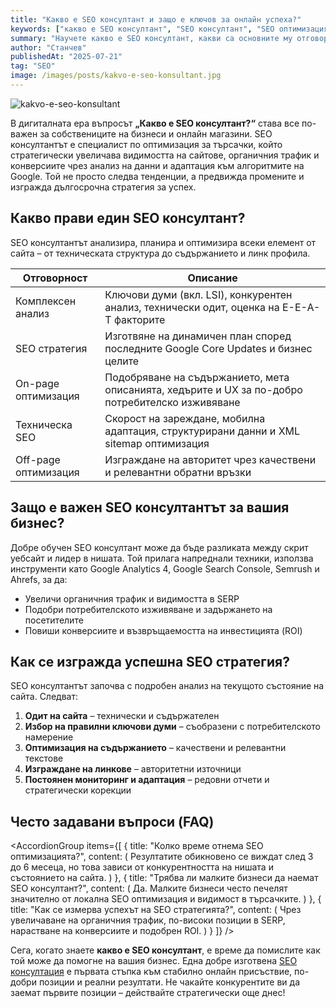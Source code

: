 ```yaml
---
title: "Какво е SEO консултант и защо е ключов за онлайн успеха?"
keywords: ["какво е SEO консултант", "SEO консултант", "SEO оптимизация", "SEO стратегия", "SEO експерт", "SEO консултация"]
summary: "Научете какво е SEO консултант, какви са основните му отговорности и защо е критичен за постигане на по-добра видимост и органичен трафик онлайн."
author: "Станчев"
publishedAt: "2025-07-21"
tag: "SEO"
image: /images/posts/kakvo-e-seo-konsultant.jpg
---
```


![kakvo-e-seo-konsultant](/images/posts/kakvo-e-seo-konsultant.jpg)

В дигиталната ера въпросът <strong>„Какво е SEO консултант?“</strong> става все по-важен за собствениците на бизнеси и онлайн магазини. SEO консултантът е специалист по оптимизация за търсачки, който стратегически увеличава видимостта на сайтове, органичния трафик и конверсиите чрез анализ на данни и адаптация към алгоритмите на Google. Той не просто следва тенденции, а предвижда промените и изгражда дългосрочна стратегия за успех.

<Feedback
  title="Важно"
  description="SEO консултантът не е просто технически специалист – той е стратег, който съчетава бизнес цели и алгоритмични изисквания."
/>

<h2 id="kakvo-pravi-seo-konsultant">Какво прави един SEO консултант?</h2>

SEO консултантът анализира, планира и оптимизира всеки елемент от сайта – от техническата структура до съдържанието и линк профила.

<table>
  <thead>
    <tr>
      <th>Отговорност</th>
      <th>Описание</th>
    </tr>
  </thead>
  <tbody>
    <tr>
      <td>Комплексен анализ</td>
      <td>Ключови думи (вкл. LSI), конкурентен анализ, технически одит, оценка на E-E-A-T факторите</td>
    </tr>
    <tr>
      <td>SEO стратегия</td>
      <td>Изготвяне на динамичен план според последните Google Core Updates и бизнес целите</td>
    </tr>
    <tr>
      <td>On-page оптимизация</td>
      <td>Подобряване на съдържанието, мета описанията, хедърите и UX за по-добро потребителско изживяване</td>
    </tr>
    <tr>
      <td>Техническа SEO</td>
      <td>Скорост на зареждане, мобилна адаптация, структурирани данни и XML sitemap оптимизация</td>
    </tr>
    <tr>
      <td>Off-page оптимизация</td>
      <td>Изграждане на авторитет чрез качествени и релевантни обратни връзки</td>
    </tr>
  </tbody>
</table>

<h2 id="zashto-e-vajen">Защо е важен SEO консултантът за вашия бизнес?</h2>

Добре обучен SEO консултант може да бъде разликата между скрит уебсайт и лидер в нишата. Той прилага напреднали техники, използва инструменти като Google Analytics 4, Google Search Console, Semrush и Ahrefs, за да:

- Увеличи органичния трафик и видимостта в SERP  
- Подобри потребителското изживяване и задържането на посетителите  
- Повиши конверсиите и възвръщаемостта на инвестицията (ROI)  

<Feedback
  title="Съвет"
  description="Ако искате дългосрочен успех, инвестирайте в SEO консултант, който разбира както бизнеса ви, така и алгоритмите."
/>

<h2 id="kak-se-izgrazhda-uspeshna-strategiya">Как се изгражда успешна SEO стратегия?</h2>

SEO консултантът започва с подробен анализ на текущото състояние на сайта. Следват:

1. <strong>Одит на сайта</strong> – технически и съдържателен  
2. <strong>Избор на правилни ключови думи</strong> – съобразени с потребителското намерение  
3. <strong>Оптимизация на съдържанието</strong> – качествени и релевантни текстове  
4. <strong>Изграждане на линкове</strong> – авторитетни източници  
5. <strong>Постоянен мониторинг и адаптация</strong> – редовни отчети и стратегически корекции  

<h2 id="faq">Често задавани въпроси (FAQ)</h2>

<AccordionGroup
  items={[
    {
      title: "Колко време отнема SEO оптимизацията?",
      content: (
        <Text onBackground="neutral-weak">
          Резултатите обикновено се виждат след 3 до 6 месеца, но това зависи от конкурентността на нишата и състоянието на сайта.
        </Text>
      )
    },
    {
      title: "Трябва ли малките бизнеси да наемат SEO консултант?",
      content: (
        <Text onBackground="neutral-weak">
          Да. Малките бизнеси често печелят значително от локална SEO оптимизация и видимост в търсачките.
        </Text>
      )
    },
    {
      title: "Как се измерва успехът на SEO стратегията?",
      content: (
        <Text onBackground="neutral-weak">
          Чрез увеличаване на органичния трафик, по-високи позиции в SERP, нарастване на конверсиите и подобрен ROI.
        </Text>
      )
    }
  ]}
/>

<p>
Сега, когато знаете <strong>какво е SEO консултант</strong>, е време да помислите как той може да помогне на вашия бизнес. Една добре изготвена <a href="https://stanchev.bg/seo-uslugi/seo-konsultaciya" target="_blank">SEO консултация</a> е първата стъпка към стабилно онлайн присъствие, по-добри позиции и реални резултати. Не чакайте конкурентите ви да заемат първите позиции – действайте стратегически още днес!
</p>
